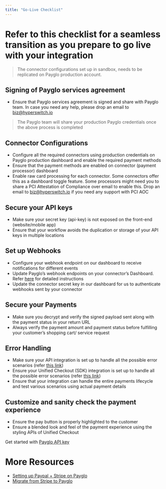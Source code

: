 ```yaml
---
title: "Go-Live Checklist"
---
```


# Refer to this checklist for a seamless transition as you prepare to go live with your integration

> The connector configurations set up in sandbox, needs to be replicated on Payglo production account.

## Signing of Payglo services agreement

- Ensure that Payglo services agreement is signed and share with Payglo team. In case you need any help, please drop an email to [biz@hyperswitch.io](mailto:biz@hyperswitch.io)

> The Payglo team will share your production Payglo credentials once the above process is completed

## Connector Configurations

- Configure all the required connectors using production credentials on Payglo production dashboard and enable the required payment methods
- Ensure that the payment methods are enabled on connector (payment processor) dashboard
- Enable raw card processing for each connector. Some connectors offer this as a dashboard toggle feature. Some processors might need you to share a PCI Attestation of Compliance over email to enable this. Drop an email to [biz@hyperswitch.io](mailto:biz@hyperswitch.io) if you need any support with PCI AOC

## Secure your API keys

- Make sure your secret key (api-key) is not exposed on the front-end (website/mobile app)
- Ensure that your workflow avoids the duplication or storage of your API keys in multiple locations

## Set up Webhooks

- Configure your webhook endpoint on our dashboard to receive notifications for different events
- Update Payglo’s webhook endpoints on your connector’s Dashboard. Refer [here](https://www.hyperswitch.io/docs/webhooks) for detailed instructions
- Update the connector secret key in our dashboard for us to authenticate webhooks sent by your connector

## Secure your Payments

- Make sure you decrypt and verify the signed payload sent along with the payment status in your return URL
- Always verify the payment amount and payment status before fulfilling your customer’s shopping cart/ service request

## Error Handling

- Make sure your API integration is set up to handle all the possible error scenarios (refer [this link](https://www.hyperswitch.io/docs/error-handling))
- Ensure your Unified Checkout (SDK) integration is set up to handle all the possible error scenarios (refer [this link](https://www.hyperswitch.io/docs/sdkIntegrations/unifiedCheckoutWeb/error-handling))
- Ensure that your integration can handle the entire payments lifecycle and test various scenarios using actual payment details

## Customize and sanity check the payment experience

- Ensure the pay button is properly highlighted to the customer
- Ensure a blended look and feel of the payment experience using the styling APIs of Unified Checkout

Get started with [Payglo API key](https://app.hyperswitch.io/register)

# More Resources

- [Setting up Paypal + Stripe on Payglo](https://www.hyperswitch.io/docs/sdkIntegrations/setupPaypalStripeOnHyperSwitch)
- [Migrate from Stripe to Payglo](https://www.hyperswitch.io/docs/migrateFromStripe/)

